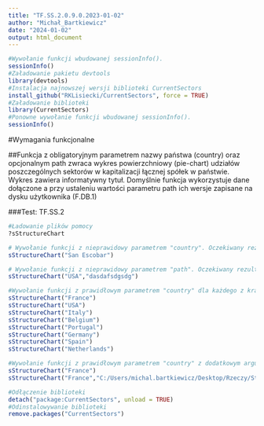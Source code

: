 ---
title: "TF.SS.2.0.9.0.2023-01-02"
author: "Michał_Bartkiewicz"
date: "2024-01-02"
output: html_document
---

```{r}
#Wywołanie funkcji wbudowanej sessionInfo().
sessionInfo()
#Załadowanie pakietu devtools
library(devtools)
#Instalacja najnowszej wersji biblioteki CurrentSectors
install_github("RKLisiecki/CurrentSectors", force = TRUE)
#Załadowanie biblioteki 
library(CurrentSectors)
#Ponowne wywołanie funkcji wbudowanej sessionInfo().
sessionInfo()
```

#Wymagania funkcjonalne 

##Funkcja z obligatoryjnym parametrem nazwy państwa (country) oraz opcjonalnym path zwraca wykres powierzchniowy (pie-chart) udziałów poszczególnych sektorów w kapitalizacji łącznej spółek w państwie. Wykres zawiera informatywny tytuł. Domyślnie funkcja wykorzystuje dane dołączone a przy ustaleniu wartości parametru path ich wersje zapisane na dysku użytkownika (F.DB.1)

###Test: TF.SS.2

```{r}
#Ładowanie plików pomocy
?sStructureChart
```

```{r}
# Wywołanie funkcji z nieprawidowy parametrem "country". Oczekiwany rezultat: "Calculation was unsuccesful Plot creation was unsuccesful".
sStructureChart("San Escobar")
```

```{r}
# Wywołanie funkcji z nieprawidowy parametrem "path". Oczekiwany rezultat: "Calculation was unsuccesful Plot creation was unsuccesful".
sStructureChart("USA","dasdafsdgsdg")
```

```{r}
#Wywołanie funkcji z prawidłowym parametrem "country" dla każdego z krajów dostępnych w bibliotece. Rezultatem funkcji powinno być wyświetlenie wykresu udziałów poszczególnych sektorów w kapitalizacji łącznej spółek w państwie.
sStructureChart("France")
sStructureChart("USA")
sStructureChart("Italy")
sStructureChart("Belgium")
sStructureChart("Portugal")
sStructureChart("Germany")
sStructureChart("Spain")
sStructureChart("Netherlands")
```

```{r}
#Wywołanie funkcji z prawidłowym parametrem "country" z dodatkowym argumentem ścieżki. Rezultatem funkcji powinno być wyświetlenie wykresu udziałów poszczególnych sektorów w kapitalizacji łącznej spółek w państwie.
sStructureChart("France")
sStructureChart("France","C:/Users/michal.bartkiewicz/Desktop/Rzeczy/Studia/!semestr3/Inżynieria oprogramowania/CurrentSectors-master/tests/saveData/")
````

```{r}
#Odłączenie biblioteki
detach("package:CurrentSectors", unload = TRUE)
#Odinstalowywanie biblioteki
remove.packages("CurrentSectors")
```
